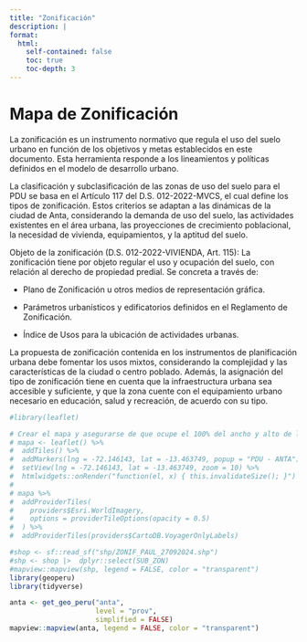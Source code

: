 ```yaml
---
title: "Zonificación"
description: |
format:
  html:
    self-contained: false
    toc: true
    toc-depth: 3
---
```


# Mapa de Zonificación

La zonificación es un instrumento normativo que regula el uso del suelo urbano en función de los objetivos y metas establecidos en este documento. Esta herramienta responde a los lineamientos y políticas definidos en el modelo de desarrollo urbano.

La clasificación y subclasificación de las zonas de uso del suelo para el PDU se basa en el Artículo 117 del D.S. 012-2022-MVCS, el cual define los tipos de zonificación. Estos criterios se adaptan a las dinámicas de la ciudad de Anta, considerando la demanda de uso del suelo, las actividades existentes en el área urbana, las proyecciones de crecimiento poblacional, la necesidad de vivienda, equipamientos, y la aptitud del suelo.

Objeto de la zonificación (D.S. 012-2022-VIVIENDA, Art. 115):
La zonificación tiene por objeto regular el uso y ocupación del suelo, con relación al derecho de propiedad predial. Se concreta a través de:

- Plano de Zonificación u otros medios de representación gráfica.

- Parámetros urbanísticos y edificatorios definidos en el Reglamento de Zonificación.

- Índice de Usos para la ubicación de actividades urbanas.

La propuesta de zonificación contenida en los instrumentos de planificación urbana debe fomentar los usos mixtos, considerando la complejidad y las características de la ciudad o centro poblado. Además, la asignación del tipo de zonificación tiene en cuenta que la infraestructura urbana sea accesible y suficiente, y que la zona cuente con el equipamiento urbano necesario en educación, salud y recreación, de acuerdo con su tipo.

```r
#library(leaflet)

# Crear el mapa y asegurarse de que ocupe el 100% del ancho y alto de la ventana
# mapa <- leaflet() %>%
#  addTiles() %>%
#  addMarkers(lng = -72.146143, lat = -13.463749, popup = "PDU - ANTA") #%>%
#  setView(lng = -72.146143, lat = -13.463749, zoom = 10) %>%
#  htmlwidgets::onRender("function(el, x) { this.invalidateSize(); }")
# 
# mapa %>%
#  addProviderTiles(
#    providers$Esri.WorldImagery,
#    options = providerTileOptions(opacity = 0.5)
#  ) %>%
#  addProviderTiles(providers$CartoDB.VoyagerOnlyLabels)
```

```r

#shop <- sf::read_sf("shp/ZONIF_PAUL_27092024.shp")
#shp <- shop |>  dplyr::select(SUB_ZON)
#mapview::mapview(shp, legend = FALSE, color = "transparent")
library(geoperu)
library(tidyverse)

anta <- get_geo_peru("anta",
                     level = "prov",
                     simplified = FALSE)
mapview::mapview(anta, legend = FALSE, color = "transparent")

```

